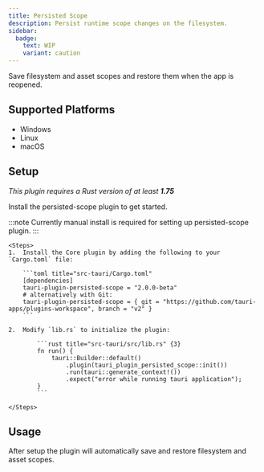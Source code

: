 ```yaml
---
title: Persisted Scope
description: Persist runtime scope changes on the filesystem.
sidebar:
  badge:
    text: WIP
    variant: caution
---
```



<PluginLinks plugin="persisted-scope" showJsLinks={false} />

Save filesystem and asset scopes and restore them when the app is reopened.

## Supported Platforms

- Windows
- Linux
- macOS

## Setup

_This plugin requires a Rust version of at least **1.75**_

Install the persisted-scope plugin to get started.

:::note
Currently manual install is required for setting up persisted-scope plugin.
:::

    <Steps>
    1.  Install the Core plugin by adding the following to your `Cargo.toml` file:

        ```toml title="src-tauri/Cargo.toml"
        [dependencies]
        tauri-plugin-persisted-scope = "2.0.0-beta"
        # alternatively with Git:
        tauri-plugin-persisted-scope = { git = "https://github.com/tauri-apps/plugins-workspace", branch = "v2" }
        ```

    2.  Modify `lib.rs` to initialize the plugin:

            ```rust title="src-tauri/src/lib.rs" {3}
            fn run() {
                tauri::Builder::default()
                    .plugin(tauri_plugin_persisted_scope::init())
                    .run(tauri::generate_context!())
                    .expect("error while running tauri application");
            }
            ```

    </Steps>

## Usage

After setup the plugin will automatically save and restore filesystem and asset scopes.
